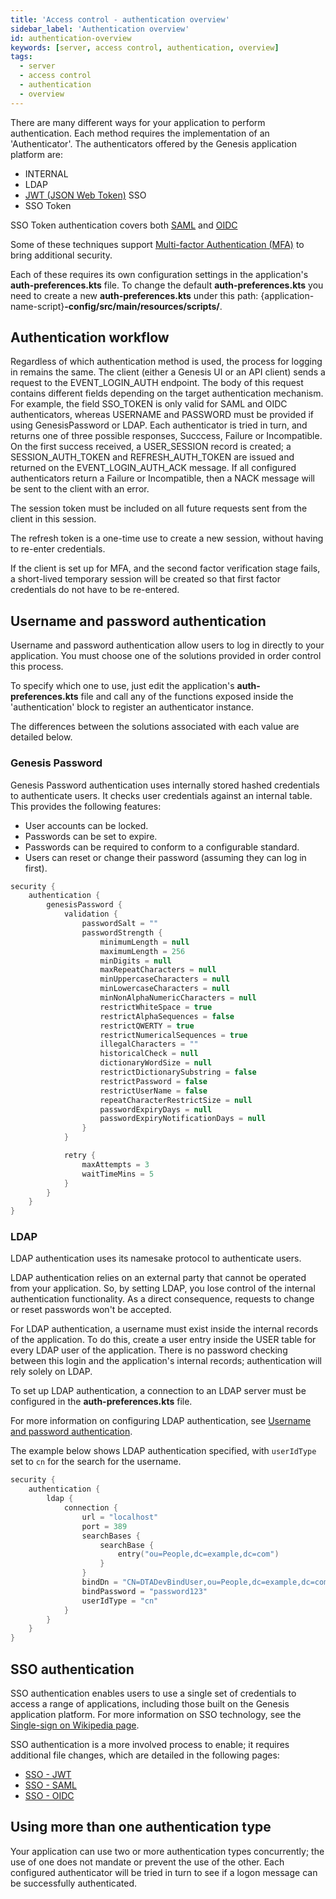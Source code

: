 ```yaml
---
title: 'Access control - authentication overview'
sidebar_label: 'Authentication overview'
id: authentication-overview
keywords: [server, access control, authentication, overview]
tags:
  - server
  - access control
  - authentication
  - overview
---
```



There are many different ways for your application to perform authentication. Each method requires the implementation of an 'Authenticator'. The authenticators offered by the Genesis application platform are:

* INTERNAL
* LDAP
* [JWT (JSON Web Token)](https://jwt.io/introduction) SSO
* SSO Token

SSO Token authentication covers both [SAML](https://en.wikipedia.org/wiki/Security_Assertion_Markup_Language) and [OIDC](https://openid.net/connect/)

Some of these techniques support [Multi-factor Authentication (MFA)](https://en.wikipedia.org/wiki/Multi-factor_authentication) to bring additional security.

Each of these requires its own configuration settings in the application's **auth-preferences.kts** file. To change the default **auth-preferences.kts** you need to create a new **auth-preferences.kts** under this path: {application-name-script}**-config/src/main/resources/scripts/**.

## Authentication workflow
Regardless of which authentication method is used, the process for logging in remains the same. The client (either a Genesis UI or an API client) sends a request to the EVENT_LOGIN_AUTH endpoint.
The body of this request contains different fields depending on the target authentication mechanism. For example, the field SSO_TOKEN is only valid for SAML and OIDC authenticators, whereas USERNAME and PASSWORD must be provided if using GenesisPassword or LDAP.
Each authenticator is tried in turn, and returns one of three possible responses, Succcess, Failure or Incompatible.
On the first success received, a USER_SESSION record is created; a SESSION_AUTH_TOKEN and REFRESH_AUTH_TOKEN are issued and returned on the EVENT_LOGIN_AUTH_ACK message.
If all configured authenticators return a Failure or Incompatible, then a NACK message will be sent to the client with an error.

The session token must be included on all future requests sent from the client in this session.

The refresh token is a one-time use to create a new session, without having to re-enter credentials.

If the client is set up for MFA, and the second factor verification stage fails, a short-lived temporary session will be created so that first factor credentials do not have to be re-entered.

## Username and password authentication

Username and password authentication allow users to log in directly to your application. You must choose one of the  solutions provided in order control this process.

To specify which one to use, just edit the application's **auth-preferences.kts** file and call any of the functions exposed inside the 'authentication' block to register an authenticator instance.

The differences between the solutions associated with each value are detailed below.

### Genesis Password

Genesis Password authentication uses internally stored hashed credentials to authenticate users. It checks user credentials against an internal table. This provides the following features:

- User accounts can be locked.
- Passwords can be set to expire.
- Passwords can be required to conform to a configurable standard.
- Users can reset or change their password (assuming they can log in first).

```kotlin
security {
    authentication {
        genesisPassword {
            validation {
                passwordSalt = ""
                passwordStrength {
                    minimumLength = null
                    maximumLength = 256
                    minDigits = null
                    maxRepeatCharacters = null
                    minUppercaseCharacters = null
                    minLowercaseCharacters = null
                    minNonAlphaNumericCharacters = null
                    restrictWhiteSpace = true
                    restrictAlphaSequences = false
                    restrictQWERTY = true
                    restrictNumericalSequences = true
                    illegalCharacters = ""
                    historicalCheck = null
                    dictionaryWordSize = null
                    restrictDictionarySubstring = false
                    restrictPassword = false
                    restrictUserName = false
                    repeatCharacterRestrictSize = null
                    passwordExpiryDays = null
                    passwordExpiryNotificationDays = null
                }
            }

            retry {
                maxAttempts = 3
                waitTimeMins = 5
            }
        }
	}
}
```

### LDAP

LDAP authentication uses its namesake protocol to authenticate users.

LDAP authentication relies on an external party that cannot be operated from your application. So, by setting LDAP, you lose control of the internal authentication functionality. As a direct consequence, requests to change or reset passwords won't be accepted.

For LDAP authentication, a username must exist inside the internal records of the application. To do this, create a user entry inside the USER table for every LDAP user of the application. There is no password checking between this login and the application's internal records; authentication will rely solely on LDAP.

To set up LDAP authentication, a connection to an LDAP server must be configured in the **auth-preferences.kts** file.

For more information on configuring LDAP authentication, see [Username and password authentication](../../../server/access-control/password-authentication/#authentication).

The example below shows LDAP authentication specified, with `userIdType` set to `cn` for the search for the username.

```kotlin
security {
    authentication {
		ldap {
		    connection {
		        url = "localhost"
                port = 389
                searchBases {
				    searchBase {
                        entry("ou=People,dc=example,dc=com")
			        }
                }
                bindDn = "CN=DTADevBindUser,ou=People,dc=example,dc=com"
                bindPassword = "password123"
                userIdType = "cn"
			}
		}
    }
}
```

## SSO authentication

SSO authentication enables users to use a single set of credentials to access a range of applications, including those built on the Genesis application platform. For more information on SSO technology, see the [Single-sign on Wikipedia page](https://en.wikipedia.org/wiki/Single_sign-on).

SSO authentication is a more involved process to enable; it requires additional file changes, which are detailed in the following pages:

- [SSO - JWT](../../03_server/05_access-control/04_sso_jwt.mdx)
- [SSO - SAML](../../03_server/05_access-control/05_sso_saml.mdx)
- [SSO - OIDC](../../03_server/05_access-control/06_sso_oidc.mdx)

## Using more than one authentication type
Your application can use two or more authentication types concurrently; the use of one does not mandate or prevent the use of the other. Each configured authenticator will be tried in turn to see if a logon message can be successfully authenticated.
